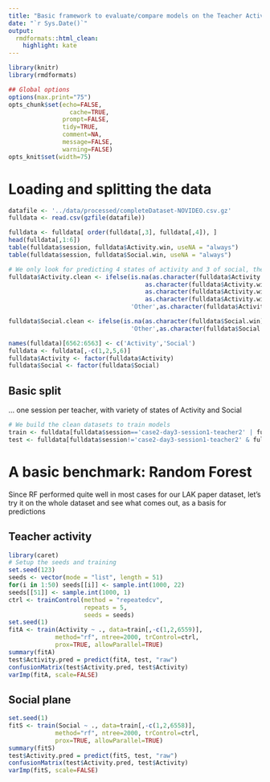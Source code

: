 ```yaml
---
title: "Basic framework to evaluate/compare models on the Teacher Activity Detection dataset"
date: "`r Sys.Date()`"
output:
  rmdformats::html_clean:
    highlight: kate
---
```



```r
library(knitr)
library(rmdformats)

## Global options
options(max.print="75")
opts_chunk$set(echo=FALSE,
	             cache=TRUE,
               prompt=FALSE,
               tidy=TRUE,
               comment=NA,
               message=FALSE,
               warning=FALSE)
opts_knit$set(width=75)
```

# Loading and splitting the data

```r
datafile <- '../data/processed/completeDataset-NOVIDEO.csv.gz'
fulldata <- read.csv(gzfile(datafile))

fulldata <- fulldata[ order(fulldata[,3], fulldata[,4]), ]
head(fulldata[,1:6])
table(fulldata$session, fulldata$Activity.win, useNA = "always")
table(fulldata$session, fulldata$Social.win, useNA = "always")

# We only look for predicting 4 states of activity and 3 of social, the rest (incl.NA) we bunch in 'Other'
fulldata$Activity.clean <- ifelse(is.na(as.character(fulldata$Activity.win)) | 
                                      as.character(fulldata$Activity.win)=='OFF' |
                                      as.character(fulldata$Activity.win)=='TDT' |
                                      as.character(fulldata$Activity.win)=='TEC',
                                  'Other',as.character(fulldata$Activity.win))

fulldata$Social.clean <- ifelse(is.na(as.character(fulldata$Social.win)),
                                  'Other',as.character(fulldata$Social.win))

names(fulldata)[6562:6563] <- c('Activity','Social')
fulldata <- fulldata[,-c(1,2,5,6)]
fulldata$Activity <- factor(fulldata$Activity)
fulldata$Social <- factor(fulldata$Social)
```

## Basic split

... one session per teacher, with variety of states of Activity and Social

```r

# We build the clean datasets to train models
train <- fulldata[fulldata$session=='case2-day3-session1-teacher2' | fulldata$session=='case1-day1-session1-teacher1',]
test <- fulldata[fulldata$session!='case2-day3-session1-teacher2' & fulldata$session!='case1-day1-session1-teacher1',]
```

# A basic benchmark: Random Forest

Since RF performed quite well in most cases for our LAK paper dataset, let's try it on the whole dataset and see what comes out, as a basis for predictions

## Teacher activity

```r
library(caret)
# Setup the seeds and training
set.seed(123)
seeds <- vector(mode = "list", length = 51)
for(i in 1:50) seeds[[i]] <- sample.int(1000, 22)
seeds[[51]] <- sample.int(1000, 1)
ctrl <- trainControl(method = "repeatedcv",
                     repeats = 5,
                     seeds = seeds)
set.seed(1)
fitA <- train(Activity ~ ., data=train[,-c(1,2,6559)], 
             method="rf", ntree=2000, trControl=ctrl,
             prox=TRUE, allowParallel=TRUE)
summary(fitA)
test$Activity.pred = predict(fitA, test, "raw")
confusionMatrix(test$Activity.pred, test$Activity)
varImp(fitA, scale=FALSE)

```

## Social plane

```r
set.seed(1)
fitS <- train(Social ~ ., data=train[,-c(1,2,6558)], 
             method="rf", ntree=2000, trControl=ctrl,
             prox=TRUE, allowParallel=TRUE)
summary(fitS)
test$Activity.pred = predict(fitS, test, "raw")
confusionMatrix(test$Activity.pred, test$Activity)
varImp(fitS, scale=FALSE)

```